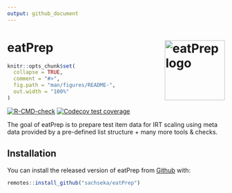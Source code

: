 ```yaml
---
output: github_document
---
```


<!-- README.md is generated from README.Rmd. Please edit that file -->

# eatPrep <a href="https://sachseka.github.io/eatPrep/"><img src="man/figures/logo.png" align="right" height="139" alt="eatPrep logo" /></a>

```r
knitr::opts_chunk$set(
  collapse = TRUE,
  comment = "#>",
  fig.path = "man/figures/README-",
  out.width = "100%"
)
```



<!-- badges: start -->
  [![R-CMD-check](https://github.com/sachseka/eatPrep/workflows/R-CMD-check/badge.svg)](https://github.com/sachseka/eatPrep/actions)
  [![Codecov test coverage](https://codecov.io/gh/sachseka/eatPrep/branch/master/graph/badge.svg)](https://app.codecov.io/ghsachseka/eatPrep?branch=master)
<!-- badges: end -->

The goal of eatPrep is to prepare test item data for IRT scaling using meta data provided by a pre-defined list structure + many more tools & checks.


## Installation

You can install the released version of eatPrep from [Github](https://github.com/sachseka/eatPrep) with: 

``` r
remotes::install_github("sachseka/eatPrep")
```

